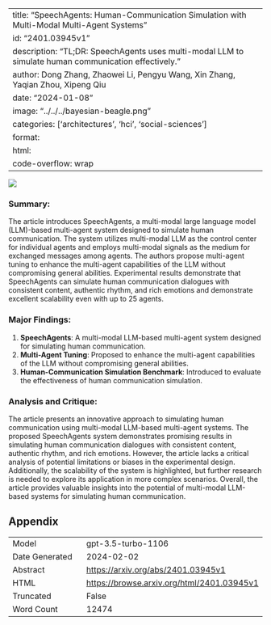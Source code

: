 
---
title: "SpeechAgents: Human-Communication Simulation with Multi-Modal Multi-Agent Systems"
id: "2401.03945v1"
description: "TL;DR: SpeechAgents uses multi-modal LLM to simulate human communication effectively."
author: Dong Zhang, Zhaowei Li, Pengyu Wang, Xin Zhang, Yaqian Zhou, Xipeng Qiu
date: "2024-01-08"
image: "../../../bayesian-beagle.png"
categories: ['architectures', 'hci', 'social-sciences']
format:
  html:
    code-overflow: wrap
---

![](None)

### **Summary:**
The article introduces SpeechAgents, a multi-modal large language model (LLM)-based multi-agent system designed to simulate human communication. The system utilizes multi-modal LLM as the control center for individual agents and employs multi-modal signals as the medium for exchanged messages among agents. The authors propose multi-agent tuning to enhance the multi-agent capabilities of the LLM without compromising general abilities. Experimental results demonstrate that SpeechAgents can simulate human communication dialogues with consistent content, authentic rhythm, and rich emotions and demonstrate excellent scalability even with up to 25 agents.

### Major Findings:
1. **SpeechAgents**: A multi-modal LLM-based multi-agent system designed for simulating human communication.
2. **Multi-Agent Tuning**: Proposed to enhance the multi-agent capabilities of the LLM without compromising general abilities.
3. **Human-Communication Simulation Benchmark**: Introduced to evaluate the effectiveness of human communication simulation.

### Analysis and Critique:
The article presents an innovative approach to simulating human communication using multi-modal LLM-based multi-agent systems. The proposed SpeechAgents system demonstrates promising results in simulating human communication dialogues with consistent content, authentic rhythm, and rich emotions. However, the article lacks a critical analysis of potential limitations or biases in the experimental design. Additionally, the scalability of the system is highlighted, but further research is needed to explore its application in more complex scenarios. Overall, the article provides valuable insights into the potential of multi-modal LLM-based systems for simulating human communication.

## Appendix

|          |          |
|----------|----------|
| Model     | gpt-3.5-turbo-1106       |
| Date Generated     | 2024-02-02       |
| Abstract | [https://arxiv.org/abs/2401.03945v1](https://arxiv.org/abs/2401.03945v1)        |
| HTML     | [https://browse.arxiv.org/html/2401.03945v1](https://browse.arxiv.org/html/2401.03945v1)       |
| Truncated       | False       |
| Word Count       | 12474       |